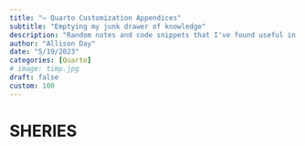 ```yaml
---
title: "♾️ Quarto Customization Appendices"
subtitle: "Emptying my junk drawer of knowledge"
description: "Random notes and code snippets that I've found useful in my Quarto projects."
author: "Allison Day"
date: "5/19/2023"
categories: [Quarto]
# image: timp.jpg
draft: false
custom: 100
---
```


# SHERIES


<!-- generate a ton of text -->